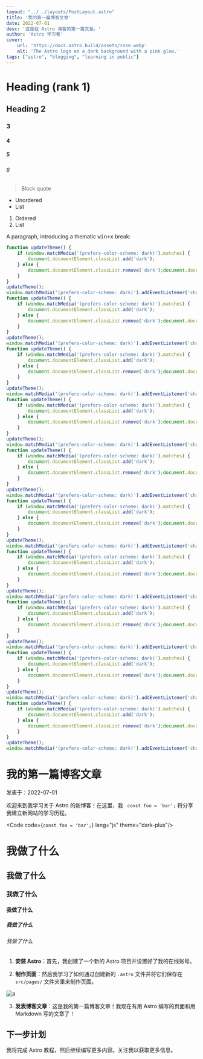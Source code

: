 ```yaml
---
layout: "../../layouts/PostLayout.astro"
title: '我的第一篇博客文章'
date: 2022-07-01
desc: '这是我 Astro 博客的第一篇文章。'
author: 'Astro 学习者'
cover:
    url: 'https://docs.astro.build/assets/rose.webp'
    alt: 'The Astro logo on a dark background with a pink glow.'
tags: ["astro", "blogging", "learning in public"]
---
```





# Heading (rank 1)
## Heading 2
### 3
#### 4
##### 5
###### 6

> Block quote

* Unordered
* List

1. Ordered
2. List

A paragraph, introducing a thematic <kbd>win+x</kbd> break:


```js
function updateTheme() {
    if (window.matchMedia('(prefers-color-scheme: dark)').matches) {
        document.documentElement.classList.add('dark');
    } else {
        document.documentElement.classList.remove('dark');document.documentElement.classList.remove('dark');document.documentElement.classList.remove('dark');document.documentElement.classList.remove('dark');
    }
}
updateTheme();
window.matchMedia('(prefers-color-scheme: dark)').addEventListener('change', updateTheme);
function updateTheme() {
    if (window.matchMedia('(prefers-color-scheme: dark)').matches) {
        document.documentElement.classList.add('dark');
    } else {
        document.documentElement.classList.remove('dark');document.documentElement.classList.remove('dark');document.documentElement.classList.remove('dark');document.documentElement.classList.remove('dark');
    }
}
updateTheme();
window.matchMedia('(prefers-color-scheme: dark)').addEventListener('change', updateTheme);
function updateTheme() {
    if (window.matchMedia('(prefers-color-scheme: dark)').matches) {
        document.documentElement.classList.add('dark');
    } else {
        document.documentElement.classList.remove('dark');document.documentElement.classList.remove('dark');document.documentElement.classList.remove('dark');document.documentElement.classList.remove('dark');
    }
}
updateTheme();
window.matchMedia('(prefers-color-scheme: dark)').addEventListener('change', updateTheme);
function updateTheme() {
    if (window.matchMedia('(prefers-color-scheme: dark)').matches) {
        document.documentElement.classList.add('dark');
    } else {
        document.documentElement.classList.remove('dark');document.documentElement.classList.remove('dark');document.documentElement.classList.remove('dark');document.documentElement.classList.remove('dark');
    }
}
updateTheme();
window.matchMedia('(prefers-color-scheme: dark)').addEventListener('change', updateTheme);
function updateTheme() {
    if (window.matchMedia('(prefers-color-scheme: dark)').matches) {
        document.documentElement.classList.add('dark');
    } else {
        document.documentElement.classList.remove('dark');document.documentElement.classList.remove('dark');document.documentElement.classList.remove('dark');document.documentElement.classList.remove('dark');
    }
}
updateTheme();
window.matchMedia('(prefers-color-scheme: dark)').addEventListener('change', updateTheme);
function updateTheme() {
    if (window.matchMedia('(prefers-color-scheme: dark)').matches) {
        document.documentElement.classList.add('dark');
    } else {
        document.documentElement.classList.remove('dark');document.documentElement.classList.remove('dark');document.documentElement.classList.remove('dark');document.documentElement.classList.remove('dark');
    }
}
updateTheme();
window.matchMedia('(prefers-color-scheme: dark)').addEventListener('change', updateTheme);
function updateTheme() {
    if (window.matchMedia('(prefers-color-scheme: dark)').matches) {
        document.documentElement.classList.add('dark');
    } else {
        document.documentElement.classList.remove('dark');document.documentElement.classList.remove('dark');document.documentElement.classList.remove('dark');document.documentElement.classList.remove('dark');
    }
}
updateTheme();
window.matchMedia('(prefers-color-scheme: dark)').addEventListener('change', updateTheme);
function updateTheme() {
    if (window.matchMedia('(prefers-color-scheme: dark)').matches) {
        document.documentElement.classList.add('dark');
    } else {
        document.documentElement.classList.remove('dark');document.documentElement.classList.remove('dark');document.documentElement.classList.remove('dark');document.documentElement.classList.remove('dark');
    }
}
updateTheme();
window.matchMedia('(prefers-color-scheme: dark)').addEventListener('change', updateTheme);
function updateTheme() {
    if (window.matchMedia('(prefers-color-scheme: dark)').matches) {
        document.documentElement.classList.add('dark');
    } else {
        document.documentElement.classList.remove('dark');document.documentElement.classList.remove('dark');document.documentElement.classList.remove('dark');document.documentElement.classList.remove('dark');
    }
}
updateTheme();
window.matchMedia('(prefers-color-scheme: dark)').addEventListener('change', updateTheme);
function updateTheme() {
    if (window.matchMedia('(prefers-color-scheme: dark)').matches) {
        document.documentElement.classList.add('dark');
    } else {
        document.documentElement.classList.remove('dark');document.documentElement.classList.remove('dark');document.documentElement.classList.remove('dark');document.documentElement.classList.remove('dark');
    }
}
updateTheme();
window.matchMedia('(prefers-color-scheme: dark)').addEventListener('change', updateTheme);
```




# 我的第一篇博客文章

发表于：2022-07-01

欢迎来到我学习关于 Astro 的新博客！在这里，我 ` const foo = 'bar';` 将分享我建立新网站的学习历程。


<Code code={`const foo = 'bar';`} lang="js" theme="dark-plus"/>


# 我做了什么

## 我做了什么

### 我做了什么

#### 我做了什么

##### 我做了什么

###### 我做了什么

1. **安装 Astro**：首先，我创建了一个新的 Astro 项目并设置好了我的在线账号。

2. **制作页面**：然后我学习了如何通过创建新的 `.astro` 文件并将它们保存在 `src/pages/` 文件夹里来制作页面。

![a](https://docs.astro.build/assets/rose.webp)

3. **发表博客文章**：这是我的第一篇博客文章！我现在有用 Astro 编写的页面和用 Markdown 写的文章了！

## 下一步计划

我将完成 Astro 教程，然后继续编写更多内容。关注我以获取更多信息。
